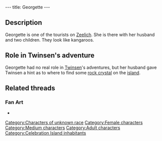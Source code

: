 ---
title: Georgette
---

{{Character|
Name=Georgette|
Image=DVGEORGE.JPG|
Race=Unknown|
Gender=Female|
Size=Medium|
Age=Adult}}

{{Quote|
Quote=This temple is dedicated to Dark Monk. He is the God of the Zeelichians and lives again! His Majesty promised to cancel the Zeelichian curse during the cult's next ceremony.|
Character=Georgette}}

==Description==
Georgette is one of the tourists on [[Zeelich]]. She is there with her husband and two children. They look like kangaroos.

==Role in Twinsen's adventure==
Georgette had no real role in [[Twinsen]]'s adventures, but her husband gave Twinsen a hint as to where to find some [[rock crystal]] on the [[Celebration Island|island]].

==Related threads==
===Fan Art===
* {{post|id=112171|title=Lba3}}

[[Category:Characters of unknown race]]
[[Category:Female characters]]
[[Category:Medium characters]]
[[Category:Adult characters]]
[[Category:Celebration Island inhabitants]]
